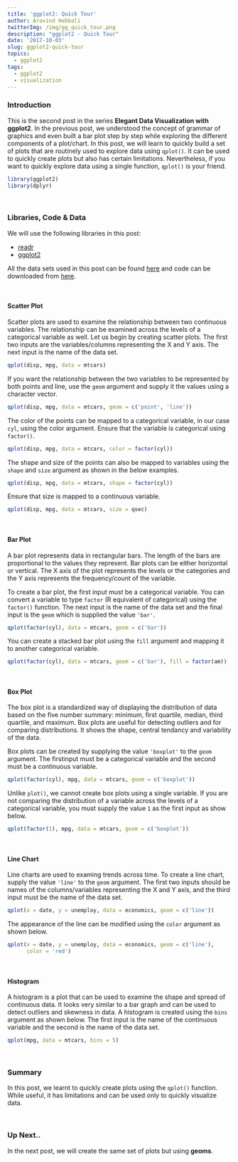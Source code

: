 ```yaml
---
title: 'ggplot2: Quick Tour'
author: Aravind Hebbali
twitterImg: /img/gg_quick_tour.png
description: "ggplot2 - Quick Tour"
date: '2017-10-03'
slug: ggplot2-quick-tour
topics:
  - ggplot2
tags:
  - ggplot2
  - visualization
---
```


### Introduction

This is the second post in the series **Elegant Data Visualization with 
ggplot2**. In the previous post, we understood the concept of grammar of 
graphics and even built a bar plot step by step while exploring the different 
components of a plot/chart. In this post, we will learn to quickly build a set 
of plots that are routinely used to explore data using `qplot()`. It can be 
used to quickly create plots but also has certain limitations. Nevertheless, if 
you want to quickly explore data using a single function, `qplot()` is your friend.

```r
library(ggplot2)
library(dplyr)
```

<br>

### Libraries, Code & Data

We will use the following libraries in this post:

- [readr](http://readr.tidyverse.org/)
- [ggplot2](http://ggplot2.tidyverse.org/)

All the data sets used in this post can be found [here](https://github.com/rsquaredacademy/datasets) 
and code can be downloaded from [here](https://gist.github.com/rsquaredacademy/3b25fa07c60d44d561819d2c6ab77978).

<br>

#### Scatter Plot

Scatter plots are used to examine the relationship between two continuous 
variables. The relationship can be examined across the levels of a categorical 
variable as well. Let us begin by creating scatter plots. The first two inputs 
are the variables/columns representing the X and Y axis. The next input is the 
name of the data set.

```r
qplot(disp, mpg, data = mtcars)
```

If you want the relationship between the two variables to be represented by 
both points and line, use the `geom` argument and supply it the values using a 
character vector.

```r
qplot(disp, mpg, data = mtcars, geom = c('point', 'line'))
```

The color of the points can be mapped to a categorical variable, in our case 
`cyl`, using the color argument. Ensure that the variable is categorical using 
`factor()`.

```r
qplot(disp, mpg, data = mtcars, color = factor(cyl))
```

The shape and size of the points can also be mapped to variables using the 
`shape` and `size` argument as shown in the below examples.

```r
qplot(disp, mpg, data = mtcars, shape = factor(cyl))
```

Ensure that size is mapped to a continuous variable. 

```r
qplot(disp, mpg, data = mtcars, size = qsec)
```

<br>

#### Bar Plot

A bar plot represents data in rectangular bars. The length of the bars are 
proportional to the values they represent. Bar plots can be either horizontal 
or vertical. The X axis of the plot represents the levels or the categories and 
the Y axis represents the frequency/count of the variable. 

To create a bar plot, the first input must be a categorical variable. You can 
convert a variable to type `factor` (R equivalent of categorical) using the 
`factor()` function. The next input is the name of the data set and the final 
input is the `geom` which is supplied the value `'bar'`.

```r
qplot(factor(cyl), data = mtcars, geom = c('bar'))
```
You can create a stacked bar plot using the `fill` argument and mapping it to 
another categorical variable.

```r
qplot(factor(cyl), data = mtcars, geom = c('bar'), fill = factor(am))
```

<br>

#### Box Plot

The box plot is a standardized way of displaying the distribution of data 
based on the five number summary: minimum, first quartile, median, third 
quartile, and maximum. Box plots are useful for detecting outliers and for 
comparing distributions. It shows the shape, central tendancy and variability 
of the data.

Box plots can be created by supplying the value `'boxplot'` to the `geom` 
argument. The firstinput must be a categorical variable and the second must be 
a continuous variable. 

```r
qplot(factor(cyl), mpg, data = mtcars, geom = c('boxplot'))
```

Unlike `plot()`, we cannot create box plots using a single variable. If you are 
not comparing the distribution of a variable across the levels of a categorical 
variable, you must supply the value `1` as the first input as show below.

```r
qplot(factor(1), mpg, data = mtcars, geom = c('boxplot'))
```

<br>

#### Line Chart

Line charts are used to examing trends across time. To create a line chart, 
supply the value `'line'` to the `geom` argument. The first two inputs should 
be names of the columns/variables representing the X and Y axis, and the third 
input must be the name of the data set.

```r
qplot(x = date, y = unemploy, data = economics, geom = c('line'))
```

The appearance of the line can be modified using the `color` argument as shown below.

```r
qplot(x = date, y = unemploy, data = economics, geom = c('line'),
      color = 'red')
```

<br>

#### Histogram

A histogram is a plot that can be used to examine the shape and spread of 
continuous data. It looks very similar to a bar graph and can be used to detect 
outliers and skewness in data. A histogram is created using the `bins` argument 
as shown below. The first input is the name of the continuous variable and the 
second is the name of the data set.

```r
qplot(mpg, data = mtcars, bins = 5)
```

<br>

### Summary

In this post, we learnt to quickly create plots using the `qplot()` function. While useful, it has limitations and can be used only to quickly visualize data. 

<br>

### Up Next..

In the next post, we will create the same set of plots but using **geoms**. 

<br>